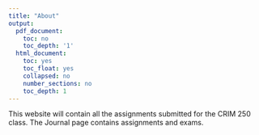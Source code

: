 ```yaml
---
title: "About"
output:
  pdf_document:
    toc: no
    toc_depth: '1'
  html_document: 
    toc: yes
    toc_float: yes
    collapsed: no
    number_sections: no
    toc_depth: 1
---
```



This website will contain all the assignments submitted for the CRIM 250 class. The Journal page contains assignments and exams.


